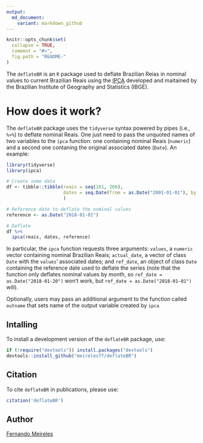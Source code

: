 ```yaml
---
output:
  md_document:
    variant: markdown_github
---
```


<!-- README.md is generated from README.Rmd. Please edit that file -->

```r
knitr::opts_chunk$set(
  collapse = TRUE,
  comment = "#>",
  fig.path = "README-"
)
```

The `deflateBR` is an `R` package used to deflate Brazilian Reias in nominal values to current Brazilian Reais using the [IPCA](https://pt.wikipedia.org/wiki/%C3%8Dndices_de_infla%C3%A7%C3%A3o_do_Brasil) developed and maitained by the Brazilian Institute of Geography and Statistics (IBGE).


# How does it work?

The `deflateBR` package uses the `tidyverse` syntax powered by pipes (i.e., `%>%`) to deflate nominal Reais. One just need to pass the unquoted names of two variables to the `ipca` function: one containing nominal Reais (`numeric`) and a second one contaning the original associated dates (`Date`). An example:

```r
library(tidyverse)
library(ipca)

# Create some data
df <- tibble::tibble(reais = seq(101, 200),
                     dates = seq.Date(from = as.Date("2001-01-01"), by = "month", length.out = 100)
                     )

# Reference date to deflate the nominal values
reference <- as.Date("2018-01-01")

# Deflate
df %>%
  ipca(reais, dates, reference)

```

In particular, the `ipca` function requests three arguments: `values`, a `numeric` vector containing nominal Brazilian Reais; `actual_date`, a vector of class `Date` with the `values`' associated dates; and `ref_date`, an object of class `Date` containing the reference date used to deflate the series (note that the function only deflates nominal values by month, so `ref_date = as.Date("2018-01-20")` won't work, but `ref_date = as.Date("2018-01-01")` will).

Optionally, users may pass an additional argument to the function called `outname` that sets name of the output variable created by `ipca`

## Intalling

To install a development version of the `deflateBR` package, use:
```r
if (!require("devtools")) install.packages("devtools")
devtools::install_github("meirelesff/deflateBR")
```

## Citation

To cite `deflateBR` in publications, please use: 

```r
citation('deflateBR')
```


## Author

[Fernando Meireles](http://fmeireles.com)
